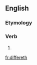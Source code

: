 ==English==

===Etymology===
{{suﬃx|differ|eth}}

===Verb===
{{en-verb form}}

# {{archaic third-person singular of|differ}}

[[fr:differeth]]